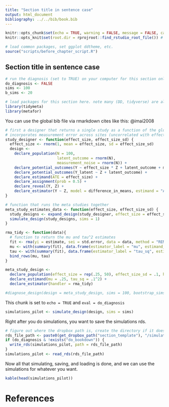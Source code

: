 ```yaml
---
title: "Section title in sentence case"
output: html_document
bibliography: ../../bib/book.bib 
---
```

  
  <!-- note do_bookdown is set in index.rmd, so we know if you're running just this .Rmd or compiling the book-->
```r
knitr::opts_chunk$set(echo = TRUE, warning = FALSE, message = FALSE, cache = FALSE)
knitr::opts_knit$set(root.dir = rprojroot::find_rstudio_root_file()) # files are all relative to RStudio project home
```

```r
# load common packages, set ggplot ddtheme, etc.
source("scripts/before_chapter_script.R")
```

<!-- start post here, do not edit above -->

## Section title in sentence case

<!-- make sure to rename the section title below -->

```r
# run the diagnosis (set to TRUE) on your computer for this section only before pushing to Github. no diagnosis will ever take place on github.
do_diagnosis <- FALSE
sims <- 100
b_sims <- 20
```

```r
# load packages for this section here. note many (DD, tidyverse) are already available, see scripts/package-list.R
library(tidymeta)
library(metafor)
```

You can use the global bib file via rmarkdown cites like this: @imai2008

```r
# first a designer that returns a single study as a function of the global mu (effect size) parameter and the sd of effect sizes (tau)
# incorporates measurement error across sites (uncorrelated with effect sizes)
study_designer <- function(effect_size, effect_size_sd) {
  effect_size <- rnorm(1, mean = effect_size, sd = effect_size_sd)
  design <-
    declare_population(N = 100, 
                       latent_outcome = rnorm(N),
                       measurement_noise = rnorm(N)) +
    declare_potential_outcomes(Y ~ effect_size * Z + latent_outcome + measurement_noise) +
    declare_potential_outcomes(Y_latent ~ Z + latent_outcome) +
    declare_estimand(ATE = effect_size) +
    declare_assignment(prob = 0.5) +
    declare_reveal(Y, Z) +
    declare_estimator(Y ~ Z, model = difference_in_means, estimand = "ATE")
}

# function that runs the meta studies together
meta_study_estimates_data <- function(effect_size, effect_size_sd) {
  study_designs <- expand_design(study_designer, effect_size = effect_size, effect_size_sd = effect_size_sd)
  simulate_design(study_designs, sims = 1)
}

rma_tidy <- function(data){
  # function to return the mu and tau^2 estimates
  fit <- rma(yi = estimate, sei = std.error, data = data, method = "REML")
  mu <- with(summary(fit), data.frame(estimator_label = "mu", estimand_label = "mu", estimate = beta, std.error = se, statistic = zval, p.value = pval, conf.low = ci.lb, conf.high = ci.ub))
  tau <- with(summary(fit), data.frame(estimator_label = "tau_sq", estimand_label = "tau_sq", estimate = tau2, std.error = se.tau2))
  bind_rows(mu, tau)
}

meta_study_design <- 
  declare_population(effect_size = rep(.25, 50), effect_size_sd = .1, handler = meta_study_estimates_data) +
  declare_estimand(mu = .25, tau_sq = .1^2) +
  declare_estimator(handler = rma_tidy)

#diagnose_design(design = meta_study_design, sims = 100, bootstrap_sims = FALSE)
```


This chunk is set to `echo = TRUE` and `eval = do_diagnosis`
```r
simulations_pilot <- simulate_design(design, sims = sims)
```

Right after you do simulations, you want to save the simulations rds. 

```r
# figure out where the dropbox path is, create the directory if it doesn't exist, and name the RDS file
rds_file_path <- paste0(get_dropbox_path("section_template"), "/simulations_pilot.RDS")
if (do_diagnosis & !exists("do_bookdown")) {
  write_rds(simulations_pilot, path = rds_file_path)
}
simulations_pilot <- read_rds(rds_file_path)
```

Now all that simulating, saving, and loading is done, and we can use the simulations for whatever you want.

```r
kable(head(simulations_pilot))
```

# References





